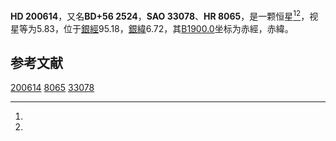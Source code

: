 {{Starbox begin
| name = HD 200614
}}
{{Starbox observe
| epoch = [[J2000.0|J2000.0]]
| constell = {{星座名待查}}<ref name=SIMBAD>{{cite web
 | url=http://simbad.u-strasbg.fr/simbad/sim-id?Ident=HR+8065
 | title =Pulsating variable Star
 | publisher=Centre de Données astronomiques de Strasbourg
 | work=SIMBAD
 | accessdate=2012-07-13}}</ref><ref name=DATA>{{cite web
 | url=http://vizier.u-strasbg.fr/viz-bin/VizieR-5?-out.add=.&-source=5050&-corr=PK=HR&-out.max=9999&HR=8065
 | title=VizieR Detailed Page
 | accessdate=2012-07-13
 | archive-date=2016-03-05
 | archive-url=https://web.archive.org/web/20160305031028/http://vizier.u-strasbg.fr/viz-bin/VizieR-5?-out.add=.&-source=5050&-corr=PK=HR&-out.max=9999&HR=8065
 | dead-url=no
 }}</ref>
| 星官 = 
| ra = {{RA|21|2|9.1}}<ref name=SIMBAD /><ref name=DATA />
| dec = {{DEC|+56|40|11}}<ref name=SIMBAD /><ref name=DATA />
| appmag_v = 5.83<ref name=SIMBAD /><ref name=DATA />
}}
{{Starbox character
| class = B8III<ref name=SIMBAD /><ref name=DATA />
| b-v = -0.07<ref name=SIMBAD /><ref name=DATA />
| u-b = -0.34<ref name=SIMBAD /><ref name=DATA />
| r-i = <ref name=SIMBAD /><ref name=DATA />
| variable = 
}}
{{Starbox astrometry
| radial_v = -0.34
| prop_mo_ra = -21
| parallax = 0.004
| p_error =
}}
{{Starbox catalog
| names =BD+56 2524，[[SAO星表|SAO]] 33078，[[HD星表|HD]] 200614，[[HR星表|HR]] 8065}}
{{Starbox reference |Simbad=HR+8065}}
{{Starbox end}}

'''HD 200614'''，又名'''BD+56 2524'''，'''SAO 33078'''、'''HR 8065'''，是一颗恒星<ref name=SIMBAD /><ref name=DATA />，视星等为5.83，位于[[銀道座標系|銀經]]95.18，[[銀道座標系|銀緯]]6.72，其[[B1900.0|B1900.0]]坐标为赤經{{RA|20|59|23.6}}，赤緯{{DEC|+56|6.72|29}}。

== 参考文献 ==
{{reflist}}

{{star-stub}}

[[Category:HD和HDE天體|200614]]
[[Category:HR天體|8065]]
[[Category:SAO天體|33078]]